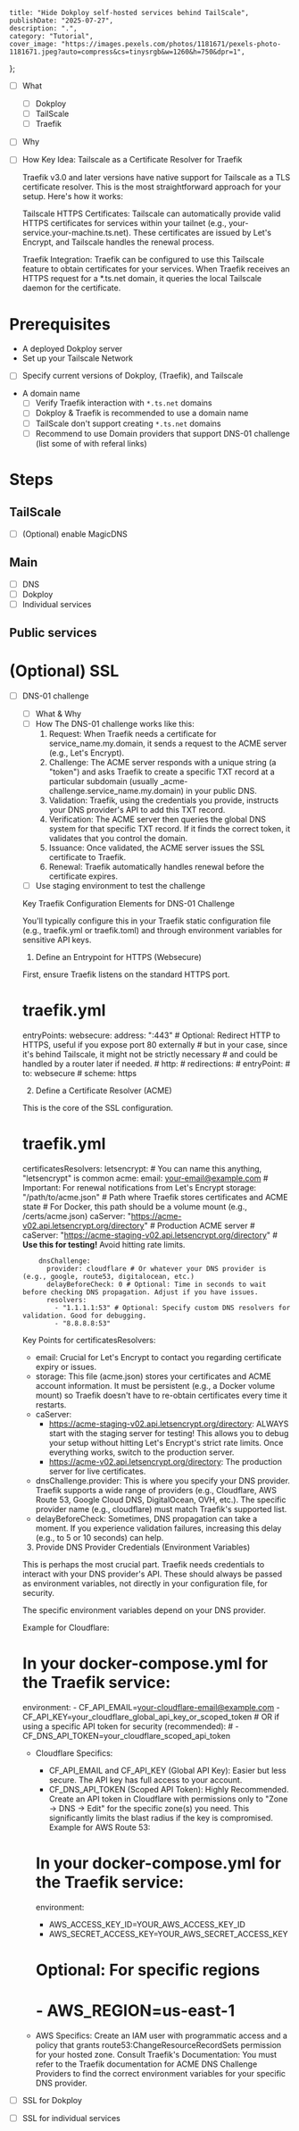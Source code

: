    title: "Hide Dokploy self-hosted services behind TailScale",
    publishDate: "2025-07-27",
    description: ".",
    category: "Tutorial",
    cover_image: "https://images.pexels.com/photos/1181671/pexels-photo-1181671.jpeg?auto=compress&cs=tinysrgb&w=1260&h=750&dpr=1",
};

- [ ] What
  - [ ] Dokploy
  - [ ] TailScale
  - [ ] Traefik
- [ ] Why
- [ ] How
  Key Idea: Tailscale as a Certificate Resolver for Traefik

  Traefik v3.0 and later versions have native support for Tailscale as a TLS certificate resolver. This is the most straightforward approach for your setup. Here's how it works:

  Tailscale HTTPS Certificates: Tailscale can automatically provide valid HTTPS certificates for services within your tailnet (e.g., your-service.your-machine.ts.net). These certificates are issued by Let's Encrypt, and Tailscale handles the renewal process.

  Traefik Integration: Traefik can be configured to use this Tailscale feature to obtain certificates for your services. When Traefik receives an HTTPS request for a *.ts.net domain, it queries the local Tailscale daemon for the certificate.

# Prerequisites
- A deployed Dokploy server
- Set up your Tailscale Network

- [ ] Specify current versions of Dokploy, (Traefik), and Tailscale
- A domain name
  - [ ] Verify Traefik interaction with `*.ts.net` domains
  - [ ] Dokploy & Traefik is recommended to use a domain name
  - [ ] TailScale don't support creating `*.ts.net` domains
  - [ ] Recommend to use Domain providers that support DNS-01 challenge (list some of with referal links)

# Steps
## TailScale
- [ ] (Optional) enable MagicDNS

## Main
- [ ] DNS
- [ ] Dokploy
- [ ] Individual services

## Public services

# (Optional) SSL
- [ ] DNS-01 challenge
  - [ ] What & Why
  - [ ] How
    The DNS-01 challenge works like this:
    1. Request: When Traefik needs a certificate for service_name.my.domain, it sends a request to the ACME server (e.g., Let's Encrypt).
    2. Challenge: The ACME server responds with a unique string (a "token") and asks Traefik to create a specific TXT record at a particular subdomain (usually _acme-challenge.service_name.my.domain) in your public DNS.
    3. Validation: Traefik, using the credentials you provide, instructs your DNS provider's API to add this TXT record.
    4. Verification: The ACME server then queries the global DNS system for that specific TXT record. If it finds the correct token, it validates that you control the domain.
    5. Issuance: Once validated, the ACME server issues the SSL certificate to Traefik.
    6. Renewal: Traefik automatically handles renewal before the certificate expires.
  - [ ] Use staging environment to test the challenge

  Key Traefik Configuration Elements for DNS-01 Challenge

  You'll typically configure this in your Traefik static configuration file (e.g., traefik.yml or traefik.toml) and through environment variables for sensitive API keys.

  1. Define an Entrypoint for HTTPS (Websecure)


  First, ensure Traefik listens on the standard HTTPS port.


    # traefik.yml
    entryPoints:
      websecure:
        address: ":443"
        # Optional: Redirect HTTP to HTTPS, useful if you expose port 80 externally
        # but in your case, since it's behind Tailscale, it might not be strictly necessary
        # and could be handled by a router later if needed.
        # http:
        #   redirections:
        #     entryPoint:
        #       to: websecure
        #       scheme: https

  2. Define a Certificate Resolver (ACME)


  This is the core of the SSL configuration.


    # traefik.yml
    certificatesResolvers:
      letsencrypt: # You can name this anything, "letsencrypt" is common
        acme:
          email: your-email@example.com # Important: For renewal notifications from Let's Encrypt
          storage: "/path/to/acme.json" # Path where Traefik stores certificates and ACME state
          # For Docker, this path should be a volume mount (e.g., /certs/acme.json)
          caServer: "https://acme-v02.api.letsencrypt.org/directory" # Production ACME server
          # caServer: "https://acme-staging-v02.api.letsencrypt.org/directory" # **Use this for testing!** Avoid hitting rate limits.
    
          dnsChallenge:
            provider: cloudflare # Or whatever your DNS provider is (e.g., google, route53, digitalocean, etc.)
            delayBeforeCheck: 0 # Optional: Time in seconds to wait before checking DNS propagation. Adjust if you have issues.
            resolvers:
              - "1.1.1.1:53" # Optional: Specify custom DNS resolvers for validation. Good for debugging.
              - "8.8.8.8:53"

  Key Points for certificatesResolvers:


  - email: Crucial for Let's Encrypt to contact you regarding certificate expiry or issues.
  - storage: This file (acme.json) stores your certificates and ACME account information. It must be persistent (e.g., a Docker volume mount) so Traefik doesn't have to re-obtain certificates every time it restarts.
  - caServer:
    - https://acme-staging-v02.api.letsencrypt.org/directory: ALWAYS start with the staging server for testing! This allows you to debug your setup without hitting Let's Encrypt's strict rate limits. Once everything works, switch to the production server.
    - https://acme-v02.api.letsencrypt.org/directory: The production server for live certificates.
  - dnsChallenge.provider: This is where you specify your DNS provider. Traefik supports a wide range of providers (e.g., Cloudflare, AWS Route 53, Google Cloud DNS, DigitalOcean, OVH, etc.). The specific provider name (e.g., cloudflare) must match Traefik's supported list.
  - delayBeforeCheck: Sometimes, DNS propagation can take a moment. If you experience validation failures, increasing this delay (e.g., to 5 or 10 seconds) can help.

  3. Provide DNS Provider Credentials (Environment Variables)


  This is perhaps the most crucial part. Traefik needs credentials to interact with your DNS provider's API. These should always be passed as environment variables, not directly in your configuration file, for security.

  The specific environment variables depend on your DNS provider.

  Example for Cloudflare:


    # In your docker-compose.yml for the Traefik service:
    environment:
      - CF_API_EMAIL=your-cloudflare-email@example.com
      - CF_API_KEY=your_cloudflare_global_api_key_or_scoped_token
      # OR if using a specific API token for security (recommended):
      # - CF_DNS_API_TOKEN=your_cloudflare_scoped_api_token


  - Cloudflare Specifics:
    - CF_API_EMAIL and CF_API_KEY (Global API Key): Easier but less secure. The API key has full access to your account.
    - CF_DNS_API_TOKEN (Scoped API Token): Highly Recommended. Create an API token in Cloudflare with permissions only to "Zone -> DNS -> Edit" for the specific zone(s) you need. This significantly limits the blast radius if the key is compromised.
  Example for AWS Route 53:


    # In your docker-compose.yml for the Traefik service:
    environment:
      - AWS_ACCESS_KEY_ID=YOUR_AWS_ACCESS_KEY_ID
      - AWS_SECRET_ACCESS_KEY=YOUR_AWS_SECRET_ACCESS_KEY
      # Optional: For specific regions
      # - AWS_REGION=us-east-1


  - AWS Specifics: Create an IAM user with programmatic access and a policy that grants route53:ChangeResourceRecordSets permission for your hosted zone.
  Consult Traefik's Documentation: You must refer to the Traefik documentation for ACME DNS Challenge Providers to find the correct environment variables for your specific DNS provider.
- [ ] SSL for Dokploy
- [ ] SSL for individual services